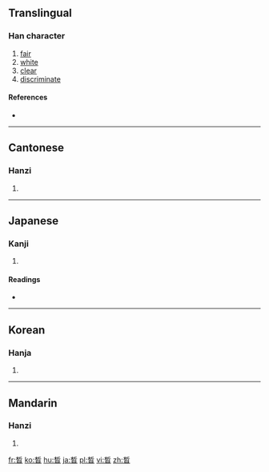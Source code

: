 ==Translingual==

===Han character===
{{Han char|rn=72|rad=日|as=08|sn=12|four=|canj=DLA|ids=⿱析日}}

# [[fair]]
# [[white]]
# [[clear]]
# [[discriminate]]

====References====
* {{Han ref|kx=0496.370|dkj=13991|hdz=21517.090|uh=6673|ud=26227}}

----

==Cantonese==

===Hanzi===
{{yue-hanzi|jyut=[[sik1]]|y=sik1}}

# {{defn|lang=yue|sort=日08}}

----

==Japanese==

===Kanji===
{{ja-kanji|grade=|rs=日08}}

# {{defn|lang=ja|sort=日08}}

====Readings====
* {{ja-readings|on=[[せき]] (seki), [[しゃく]] (shaku)|kun=[[あきらか]] (akiraka)}}

----

==Korean==

===Hanja===
{{ko-hanja|hangeul=석|eumhun=|rv=seok|mr=sŏk|y=sek}}

# {{defn|lang=ko|sort=日08}}

----

==Mandarin==

===Hanzi===
{{cmn-hanzi|pin=[[xī]] ([[xi1]])|wg=hsi<sup>1</sup>}}

# {{defn|lang=cmn|sort=日08}}

[[fr:晳]]
[[ko:晳]]
[[hu:晳]]
[[ja:晳]]
[[pl:晳]]
[[vi:晳]]
[[zh:晳]]